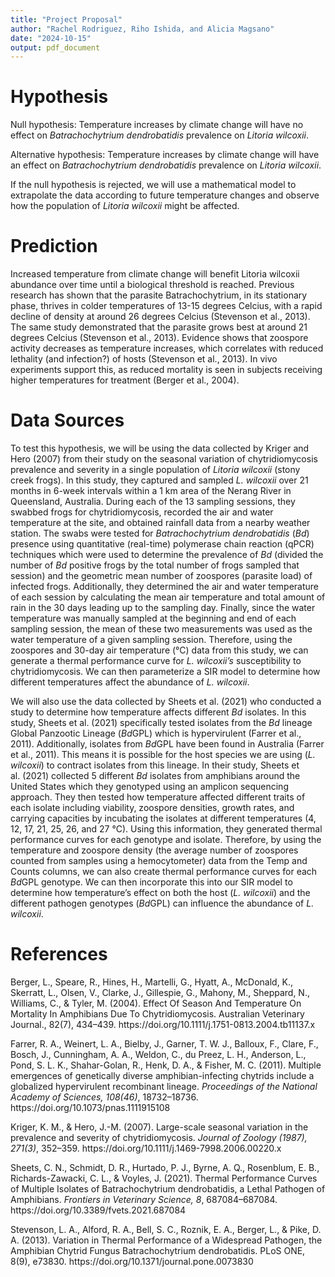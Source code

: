 ---
title: "Project Proposal"
author: "Rachel Rodriguez, Riho Ishida, and Alicia Magsano"
date: "2024-10-15"
output: pdf_document
---

# Hypothesis 

Null hypothesis: Temperature increases by climate change will have no effect on *Batrachochytrium dendrobatidis* prevalence on *Litoria wilcoxii*. 

Alternative hypothesis: Temperature increases by climate change will have an effect on *Batrachochytrium dendrobatidis* prevalence on *Litoria wilcoxii*. 

If the null hypothesis is rejected, we will use a mathematical model to extrapolate the data according to future temperature changes and observe how the population of *Litoria wilcoxii* might be affected. 

# Prediction
 Increased temperature from climate change will benefit Litoria wilcoxii abundance over time until a biological threshold is reached. 
Previous research has shown that the parasite Batrachochytrium, in its stationary phase, thrives in colder temperatures of 13-15 degrees Celcius, with a rapid decline of density at around 26 degrees Celcius (Stevenson et al., 2013). The same study demonstrated that the parasite grows best at around 21 degrees Celcius (Stevenson et al., 2013).  Evidence shows that zoospore activity decreases as temperature increases, which correlates with reduced lethality (and infection?) of hosts (Stevenson et al., 2013). In vivo experiments support this, as reduced mortality is seen in subjects receiving higher temperatures for treatment (Berger et al., 2004).


# Data Sources 

To test this hypothesis, we will be using the data collected by Kriger and Hero (2007) from their study on the seasonal variation of chytridiomycosis prevalence and severity in a single population of *Litoria wilcoxii* (stony creek frogs). In this study, they captured and sampled *L. wilcoxii* over 21 months in 6-week intervals within a 1 km area of the Nerang River in Queensland, Australia. During each of the 13 sampling sessions, they swabbed frogs for chytridiomycosis, recorded the air and water temperature at the site, and obtained rainfall data from a nearby weather station. The swabs were tested for *Batrachochytrium dendrobatidis* (*Bd*) presence using quantitative (real-time) polymerase chain reaction (qPCR) techniques which were used to determine the prevalence of *Bd* (divided the number of *Bd* positive frogs by the total number of frogs sampled that session) and the geometric mean number of zoospores (parasite load) of infected frogs. Additionally, they determined the air and water temperature of each session by calculating the mean air temperature and total amount of rain in the 30 days leading up to the sampling day. Finally, since the water temperature was manually sampled at the beginning and end of each sampling session, the mean of these two measurements was used as the water temperature of a given sampling session. Therefore, using the zoospores and 30-day air temperature (°C) data from this study, we can generate a thermal performance curve for *L. wilcoxii's* susceptibility to chytridiomycosis. We can then parameterize a SIR model to determine how different temperatures affect the abundance of *L. wilcoxii*. 

We will also use the data collected by Sheets et al. (2021) who conducted a study to determine how temperature affects different *Bd* isolates. In this study, Sheets et al. (2021) specifically tested isolates from the *Bd* lineage Global Panzootic Lineage (*Bd*GPL) which is hypervirulent (Farrer et al., 2011). Additionally, isolates from *Bd*GPL have been found in Australia (Farrer et al., 2011). This means it is possible for the host species we are using (*L. wilcoxii*) to contract isolates from this lineage. In their study, Sheets et al. (2021) collected 5 different *Bd* isolates from amphibians around the United States which they genotyped using an amplicon sequencing approach. They then tested how temperature affected different traits of each isolate including viability, zoospore densities, growth rates, and carrying capacities by incubating the isolates at different temperatures (4, 12, 17, 21, 25, 26, and 27 °C). Using this information, they generated thermal performance curves for each genotype and isolate. Therefore, by using the temperature and zoospore density (the average number of zoospores counted from samples using a hemocytometer) data from the Temp and Counts columns, we can also create thermal performance curves for each *Bd*GPL genotype. We can then incorporate this into our SIR model to determine how temperature's effect on both the host (*L. wilcoxii*) and the different pathogen genotypes (*Bd*GPL) can influence the abundance of *L. wilcoxii*. 


# References 

Berger, L., Speare, R., Hines, H., Martelli, G., Hyatt, A., McDonald, K., Skerratt, L., Olsen, V., Clarke, J., Gillespie, G., Mahony, M., Sheppard, N., Williams, C., & Tyler, M. (2004). Effect Of Season And Temperature On Mortality In Amphibians Due To Chytridiomycosis. Australian Veterinary Journal., 82(7), 434–439. https://doi.org/10.1111/j.1751-0813.2004.tb11137.x

Farrer, R. A., Weinert, L. A., Bielby, J., Garner, T. W. J., Balloux, F., Clare, F., Bosch, J., 
  Cunningham, A. A., Weldon, C., du Preez, L. H., Anderson, L., Pond, S. L. K., Shahar-Golan, 
  R., Henk, D. A., & Fisher, M. C. (2011). Multiple emergences of genetically diverse 
  amphibian-infecting chytrids include a globalized hypervirulent recombinant lineage. 
  *Proceedings of the National Academy of Sciences, 108(46)*, 18732–18736. 
  https://doi.org/10.1073/pnas.1111915108

Kriger, K. M., & Hero, J.-M. (2007). Large-scale seasonal variation in the prevalence and 
  severity of chytridiomycosis. *Journal of Zoology (1987), 271(3)*, 352–359. 
  https://doi.org/10.1111/j.1469-7998.2006.00220.x

Sheets, C. N., Schmidt, D. R., Hurtado, P. J., Byrne, A. Q., Rosenblum, E. B., 
  Richards-Zawacki, C. L., & Voyles, J. (2021). Thermal Performance Curves of Multiple Isolates 
  of Batrachochytrium dendrobatidis, a Lethal Pathogen of Amphibians. *Frontiers in Veterinary* 
  *Science, 8*, 687084–687084. https://doi.org/10.3389/fvets.2021.687084

Stevenson, L. A., Alford, R. A., Bell, S. C., Roznik, E. A., Berger, L., & Pike, D. A. (2013). Variation in Thermal Performance of a Widespread Pathogen, the Amphibian Chytrid Fungus Batrachochytrium dendrobatidis. PLoS ONE, 8(9), e73830. https://doi.org/10.1371/journal.pone.0073830

  
